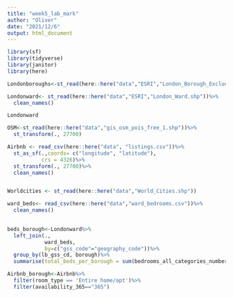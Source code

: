 ```yaml
---
title: "week5_lab_mark"
author: "Oliver"
date: "2021/12/6"
output: html_document
---
```


```r
library(sf)
library(tidyverse)
library(janitor)
library(here)

```

```r
Londonboroughs<-st_read(here::here("data","ESRI","London_Borough_Excluding_MHW.shp"))

Londonward<- st_read(here::here("data","ESRI","London_Ward.shp"))%>%
  clean_names()

Londonward

```


```r
OSM<-st_read(here::here("data","gis_osm_pois_free_1.shp"))%>%
  st_transform(., 27700)

Airbnb <- read_csv(here::here("data", "listings.csv"))%>%
  st_as_sf(.,coords= c("longitude", "latitude"),
           crs = 4326)%>%
  st_transform(., 27700)%>%
  clean_names()


Worldcities <- st_read(here::here("data","World_Cities.shp"))

ward_beds<- read_csv(here::here("data","ward_bedrooms.csv"))%>%
  clean_names()
  
```

```r
beds_borough<-Londonward%>%
  left_join(., 
            ward_beds,
            by=c("gss_code"="geography_code"))%>%
  group_by(lb_gss_cd, borough)%>%
  summarise(total_beds_per_borough = sum(bedrooms_all_categories_number_of_bedrooms_measures_value, na.rm = TRUE))
```

```r

Airbnb_borough<-Airbnb%>%
  filter(room_type == 'Entire home/apt')%>%
  filter(availability_365=="365")
```

